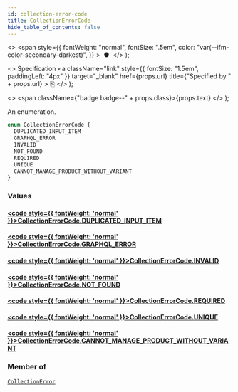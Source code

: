 ```yaml
---
id: collection-error-code
title: CollectionErrorCode
hide_table_of_contents: false
---
```


  <>
    <span
      style={{
        fontWeight: "normal",
        fontSize: ".5em",
        color: "var(--ifm-color-secondary-darkest)",
      }}
    >
      &nbsp;●&nbsp;
    </span>
  </>
);

  <>
    Specification
    <a
      className="link"
      style={{ fontSize: "1.5em", paddingLeft: "4px" }}
      target="\_blank"
      href={props.url}
      title={"Specified by " + props.url}
    >
      ⎘
    </a>
  </>
);

  <>
    <span className={"badge badge--" + props.class}>{props.text}</span>
  </>
);

An enumeration.

```graphql
enum CollectionErrorCode {
  DUPLICATED_INPUT_ITEM
  GRAPHQL_ERROR
  INVALID
  NOT_FOUND
  REQUIRED
  UNIQUE
  CANNOT_MANAGE_PRODUCT_WITHOUT_VARIANT
}
```

### Values

#### [<code style={{ fontWeight: 'normal' }}>CollectionErrorCode.<b>DUPLICATED_INPUT_ITEM</b></code>](#)

>

#### [<code style={{ fontWeight: 'normal' }}>CollectionErrorCode.<b>GRAPHQL_ERROR</b></code>](#)

>

#### [<code style={{ fontWeight: 'normal' }}>CollectionErrorCode.<b>INVALID</b></code>](#)

>

#### [<code style={{ fontWeight: 'normal' }}>CollectionErrorCode.<b>NOT_FOUND</b></code>](#)

>

#### [<code style={{ fontWeight: 'normal' }}>CollectionErrorCode.<b>REQUIRED</b></code>](#)

>

#### [<code style={{ fontWeight: 'normal' }}>CollectionErrorCode.<b>UNIQUE</b></code>](#)

>

#### [<code style={{ fontWeight: 'normal' }}>CollectionErrorCode.<b>CANNOT_MANAGE_PRODUCT_WITHOUT_VARIANT</b></code>](#)

>

### Member of

[`CollectionError`](../../../api-reference/products/objects/collection-error) <Badge class="secondary" text="object"/>
